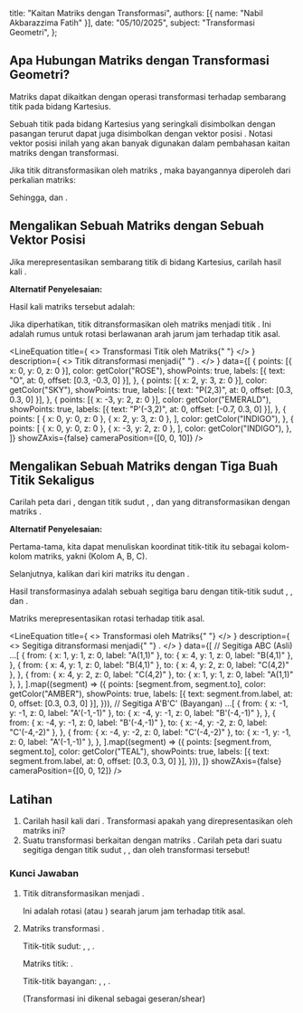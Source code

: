 
  title: "Kaitan Matriks dengan Transformasi",
  authors: [{ name: "Nabil Akbarazzima Fatih" }],
  date: "05/10/2025",
  subject: "Transformasi Geometri",
};

## Apa Hubungan Matriks dengan Transformasi Geometri?

Matriks <InlineMath math="2 \times 2" /> dapat dikaitkan dengan operasi transformasi terhadap sembarang titik pada bidang Kartesius.

Sebuah titik pada bidang Kartesius yang seringkali disimbolkan dengan pasangan terurut <InlineMath math="(x,y)" /> dapat juga disimbolkan dengan vektor posisi <InlineMath math="\begin{pmatrix} x \\ y \end{pmatrix}" />. Notasi vektor posisi inilah yang akan banyak digunakan dalam pembahasan kaitan matriks dengan transformasi.

Jika titik <InlineMath math="P(x,y)" /> ditransformasikan oleh matriks <InlineMath math="M = \begin{pmatrix} a & b \\ c & d \end{pmatrix}" />, maka bayangannya <InlineMath math="P'(x',y')" /> diperoleh dari perkalian matriks:

<BlockMath math="\begin{pmatrix} x' \\ y' \end{pmatrix} = \begin{pmatrix} a & b \\ c & d \end{pmatrix} \begin{pmatrix} x \\ y \end{pmatrix} = \begin{pmatrix} ax + by \\ cx + dy \end{pmatrix}" />

Sehingga, <InlineMath math="x' = ax + by" /> dan <InlineMath math="y' = cx + dy" />.

## Mengalikan Sebuah Matriks dengan Sebuah Vektor Posisi

Jika <InlineMath math="\begin{pmatrix} x \\ y \end{pmatrix}" /> merepresentasikan sembarang titik di bidang Kartesius, carilah hasil kali <InlineMath math="\begin{pmatrix} 0 & -1 \\ 1 & 0 \end{pmatrix} \begin{pmatrix} x \\ y \end{pmatrix}" />.

**Alternatif Penyelesaian:**

Hasil kali matriks tersebut adalah:

<BlockMath math="\begin{pmatrix} 0 & -1 \\ 1 & 0 \end{pmatrix} \begin{pmatrix} x \\ y \end{pmatrix} = \begin{pmatrix} (0)(x) + (-1)(y) \\ (1)(x) + (0)(y) \end{pmatrix} = \begin{pmatrix} -y \\ x \end{pmatrix}" />

Jika diperhatikan, titik <InlineMath math="(x,y)" /> ditransformasikan oleh matriks <InlineMath math="\begin{pmatrix} 0 & -1 \\ 1 & 0 \end{pmatrix}" /> menjadi titik <InlineMath math="(-y,x)" />. Ini adalah rumus untuk rotasi <InlineMath math="90^\circ" /> berlawanan arah jarum jam terhadap titik asal.

<LineEquation
  title={
    <>
      Transformasi Titik <InlineMath math="P(2,3)" /> oleh Matriks{" "}
      <InlineMath math="\begin{pmatrix} 0 & -1 \\ 1 & 0 \end{pmatrix}" />
    </>
  }
  description={
    <>
      Titik <InlineMath math="P(2,3)" /> ditransformasi menjadi{" "}
      <InlineMath math="P'(-3,2)" />.
    </>
  }
  data={[
    {
      points: [{ x: 0, y: 0, z: 0 }],
      color: getColor("ROSE"),
      showPoints: true,
      labels: [{ text: "O", at: 0, offset: [0.3, -0.3, 0] }],
    },
    {
      points: [{ x: 2, y: 3, z: 0 }],
      color: getColor("SKY"),
      showPoints: true,
      labels: [{ text: "P(2,3)", at: 0, offset: [0.3, 0.3, 0] }],
    },
    {
      points: [{ x: -3, y: 2, z: 0 }],
      color: getColor("EMERALD"),
      showPoints: true,
      labels: [{ text: "P'(-3,2)", at: 0, offset: [-0.7, 0.3, 0] }],
    },
    {
      points: [
        { x: 0, y: 0, z: 0 },
        { x: 2, y: 3, z: 0 },
      ],
      color: getColor("INDIGO"),
    },
    {
      points: [
        { x: 0, y: 0, z: 0 },
        { x: -3, y: 2, z: 0 },
      ],
      color: getColor("INDIGO"),
    },
  ]}
  showZAxis={false}
  cameraPosition={[0, 0, 10]}
/>

## Mengalikan Sebuah Matriks dengan Tiga Buah Titik Sekaligus

Carilah peta dari <InlineMath math="\triangle ABC" />, dengan titik sudut <InlineMath math="A(1,1)" />, <InlineMath math="B(4,1)" />, dan <InlineMath math="C(4,2)" /> yang ditransformasikan dengan matriks <InlineMath math="\begin{pmatrix} -1 & 0 \\ 0 & -1 \end{pmatrix}" />.

**Alternatif Penyelesaian:**

Pertama-tama, kita dapat menuliskan koordinat titik-titik itu sebagai kolom-kolom matriks, yakni <InlineMath math="\begin{pmatrix} 1 & 4 & 4 \\ 1 & 1 & 2 \end{pmatrix}" /> (Kolom A, B, C).

Selanjutnya, kalikan dari kiri matriks itu dengan <InlineMath math="\begin{pmatrix} -1 & 0 \\ 0 & -1 \end{pmatrix}" />.

<div className="flex flex-col gap-4">
  <BlockMath math="\begin{pmatrix} -1 & 0 \\ 0 & -1 \end{pmatrix} \begin{pmatrix} 1 & 4 & 4 \\ 1 & 1 & 2 \end{pmatrix} = \begin{pmatrix} (-1)(1)+(0)(1) & (-1)(4)+(0)(1) & (-1)(4)+(0)(2) \\ (0)(1)+(-1)(1) & (0)(4)+(-1)(1) & (0)(4)+(-1)(2) \end{pmatrix}" />
  <BlockMath math="= \begin{pmatrix} -1 & -4 & -4 \\ -1 & -1 & -2 \end{pmatrix}" />
</div>

Hasil transformasinya adalah sebuah segitiga baru <InlineMath math="\triangle A'B'C'" /> dengan titik-titik sudut <InlineMath math="A'(-1,-1)" />, <InlineMath math="B'(-4,-1)" />, dan <InlineMath math="C'(-4,-2)" />.

Matriks <InlineMath math="\begin{pmatrix} -1 & 0 \\ 0 & -1 \end{pmatrix}" /> merepresentasikan rotasi <InlineMath math="180^\circ" /> terhadap titik asal.

<LineEquation
  title={
    <>
      Transformasi <InlineMath math="\triangle ABC" /> oleh Matriks{" "}
      <InlineMath math="\begin{pmatrix} -1 & 0 \\ 0 & -1 \end{pmatrix}" />
    </>
  }
  description={
    <>
      Segitiga <InlineMath math="ABC" /> ditransformasi menjadi{" "}
      <InlineMath math="A'B'C'" />.
    </>
  }
  data={[
    // Segitiga ABC (Asli)
    ...[
      {
        from: { x: 1, y: 1, z: 0, label: "A(1,1)" },
        to: { x: 4, y: 1, z: 0, label: "B(4,1)" },
      },
      {
        from: { x: 4, y: 1, z: 0, label: "B(4,1)" },
        to: { x: 4, y: 2, z: 0, label: "C(4,2)" },
      },
      {
        from: { x: 4, y: 2, z: 0, label: "C(4,2)" },
        to: { x: 1, y: 1, z: 0, label: "A(1,1)" },
      },
    ].map((segment) => ({
      points: [segment.from, segment.to],
      color: getColor("AMBER"),
      showPoints: true,
      labels: [{ text: segment.from.label, at: 0, offset: [0.3, 0.3, 0] }],
    })),
    // Segitiga A'B'C' (Bayangan)
    ...[
      {
        from: { x: -1, y: -1, z: 0, label: "A'(-1,-1)" },
        to: { x: -4, y: -1, z: 0, label: "B'(-4,-1)" },
      },
      {
        from: { x: -4, y: -1, z: 0, label: "B'(-4,-1)" },
        to: { x: -4, y: -2, z: 0, label: "C'(-4,-2)" },
      },
      {
        from: { x: -4, y: -2, z: 0, label: "C'(-4,-2)" },
        to: { x: -1, y: -1, z: 0, label: "A'(-1,-1)" },
      },
    ].map((segment) => ({
      points: [segment.from, segment.to],
      color: getColor("TEAL"),
      showPoints: true,
      labels: [{ text: segment.from.label, at: 0, offset: [0.3, 0.3, 0] }],
    })),
  ]}
  showZAxis={false}
  cameraPosition={[0, 0, 12]}
/>

## Latihan

1.  Carilah hasil kali dari <InlineMath math="\begin{pmatrix} 0 & 1 \\ -1 & 0 \end{pmatrix} \begin{pmatrix} x \\ y \end{pmatrix}" />. Transformasi apakah yang direpresentasikan oleh matriks ini?
2.  Suatu transformasi berkaitan dengan matriks <InlineMath math="\begin{pmatrix} 1 & 2 \\ 0 & 1 \end{pmatrix}" />. Carilah peta dari suatu segitiga dengan titik sudut <InlineMath math="A(2,0)" />, <InlineMath math="B(2,1)" />, dan <InlineMath math="C(0,1)" /> oleh transformasi tersebut!

### Kunci Jawaban

1.  <BlockMath math="\begin{pmatrix} 0 & 1 \\ -1 & 0 \end{pmatrix} \begin{pmatrix} x \\ y \end{pmatrix} = \begin{pmatrix} (0)(x) + (1)(y) \\ (-1)(x) + (0)(y) \end{pmatrix} = \begin{pmatrix} y \\ -x \end{pmatrix}" />

    Titik <InlineMath math="(x,y)" /> ditransformasikan menjadi <InlineMath math="(y,-x)" />.

    Ini adalah rotasi <InlineMath math="-90^\circ" /> (atau <InlineMath math="270^\circ" />) searah jarum jam terhadap titik asal.

2.  Matriks transformasi <InlineMath math="M = \begin{pmatrix} 1 & 2 \\ 0 & 1 \end{pmatrix}" />.

    Titik-titik sudut: <InlineMath math="A(2,0)" />, <InlineMath math="B(2,1)" />, <InlineMath math="C(0,1)" />.

    Matriks titik: <InlineMath math="\begin{pmatrix} 2 & 2 & 0 \\ 0 & 1 & 1 \end{pmatrix}" />.

    <div className="flex flex-col gap-4">
      <BlockMath math="\begin{pmatrix} 1 & 2 \\ 0 & 1 \end{pmatrix} \begin{pmatrix} 2 & 2 & 0 \\ 0 & 1 & 1 \end{pmatrix} = \begin{pmatrix} (1)(2)+(2)(0) & (1)(2)+(2)(1) & (1)(0)+(2)(1) \\ (0)(2)+(1)(0) & (0)(2)+(1)(1) & (0)(0)+(1)(1) \end{pmatrix}" />
      <BlockMath math="= \begin{pmatrix} 2+0 & 2+2 & 0+2 \\ 0+0 & 0+1 & 0+1 \end{pmatrix} = \begin{pmatrix} 2 & 4 & 2 \\ 0 & 1 & 1 \end{pmatrix}" />
    </div>

    Titik-titik bayangan: <InlineMath math="A'(2,0)" />, <InlineMath math="B'(4,1)" />, <InlineMath math="C'(2,1)" />.

    (Transformasi ini dikenal sebagai geseran/shear)
